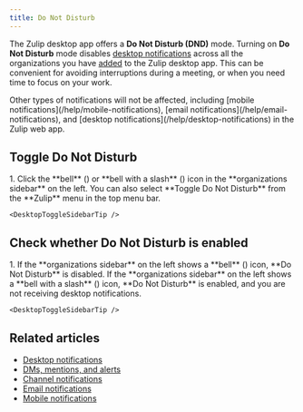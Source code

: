 ```yaml
---
title: Do Not Disturb
---
```





The Zulip desktop app offers a **Do Not Disturb (DND)** mode. Turning on **Do Not
Disturb** mode disables [desktop notifications](/help/desktop-notifications)
across all the organizations you have
[added](/help/logging-in#log-in-to-a-new-organization) to the Zulip desktop app.
This can be convenient for avoiding interruptions during a meeting, or when you need
time to focus on your work.

<ZulipNote>
  Other types of notifications will not be affected, including [mobile
  notifications](/help/mobile-notifications), [email
  notifications](/help/email-notifications), and [desktop
  notifications](/help/desktop-notifications) in the Zulip web app.
</ZulipNote>

## Toggle Do Not Disturb

<Tabs>
  <TabItem label="Desktop">
    <Steps>
      1. Click the **bell** (<BellIcon />) or **bell with a slash** (<BellSlashIcon />) icon in the **organizations sidebar** on the
         left. You can also select **Toggle Do Not Disturb** from the **Zulip** menu in
         the top menu bar.
    </Steps>

    <DesktopToggleSidebarTip />
  </TabItem>
</Tabs>

## Check whether Do Not Disturb is enabled

<Tabs>
  <TabItem label="Desktop">
    <Steps>
      1. If the **organizations sidebar** on the left shows a **bell** (<BellIcon />) icon, **Do Not Disturb** is disabled. If the **organizations
         sidebar** on the left shows a **bell with a slash** (<BellSlashIcon />) icon, **Do Not Disturb** is enabled, and you are not
         receiving desktop notifications.
    </Steps>

    <DesktopToggleSidebarTip />
  </TabItem>
</Tabs>

## Related articles

* [Desktop notifications](/help/desktop-notifications)
* [DMs, mentions, and alerts](/help/dm-mention-alert-notifications)
* [Channel notifications](/help/channel-notifications)
* [Email notifications](/help/email-notifications)
* [Mobile notifications](/help/mobile-notifications)
